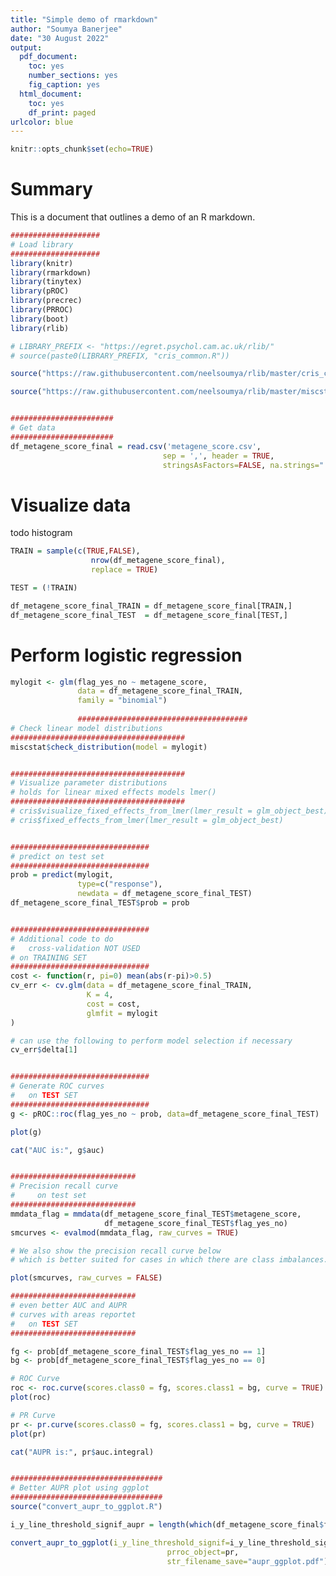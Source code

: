 ```yaml
---
title: "Simple demo of rmarkdown"
author: "Soumya Banerjee"
date: "30 August 2022"
output:
  pdf_document:
    toc: yes
    number_sections: yes
    fig_caption: yes
  html_document:
    toc: yes
    df_print: paged
urlcolor: blue
---
```


```r
knitr::opts_chunk$set(echo=TRUE)
```

# Summary

This is a document that outlines a demo of an R markdown.

```r

####################
# Load library
####################
library(knitr)
library(rmarkdown)
library(tinytex)
library(pROC)
library(precrec)
library(PRROC)
library(boot)
library(rlib)

# LIBRARY_PREFIX <- "https://egret.psychol.cam.ac.uk/rlib/"
# source(paste0(LIBRARY_PREFIX, "cris_common.R"))

source("https://raw.githubusercontent.com/neelsoumya/rlib/master/cris_common.R")

source("https://raw.githubusercontent.com/neelsoumya/rlib/master/miscstat.R")


#######################
# Get data
#######################
df_metagene_score_final = read.csv('metagene_score.csv', 
                                  sep = ',', header = TRUE, 
                                  stringsAsFactors=FALSE, na.strings="..")


```

# Visualize data

todo histogram





```r

TRAIN = sample(c(TRUE,FALSE),
                  nrow(df_metagene_score_final),
                  replace = TRUE)

TEST = (!TRAIN)

df_metagene_score_final_TRAIN = df_metagene_score_final[TRAIN,]
df_metagene_score_final_TEST  = df_metagene_score_final[TEST,]

```


# Perform logistic regression





```r

mylogit <- glm(flag_yes_no ~ metagene_score, 
               data = df_metagene_score_final_TRAIN, 
               family = "binomial")
               
               ######################################
# Check linear model distributions
#######################################
miscstat$check_distribution(model = mylogit)


#######################################
# Visualize parameter distributions
# holds for linear mixed effects models lmer()
#######################################
# cris$visualize_fixed_effects_from_lmer(lmer_result = glm_object_best)
# cris$fixed_effects_from_lmer(lmer_result = glm_object_best)


###############################
# predict on test set
###############################
prob = predict(mylogit, 
               type=c("response"),
               newdata = df_metagene_score_final_TEST)
df_metagene_score_final_TEST$prob = prob


###############################
# Additional code to do 
#   cross-validation NOT USED
# on TRAINING SET
###############################
cost <- function(r, pi=0) mean(abs(r-pi)>0.5)
cv_err <- cv.glm(data = df_metagene_score_final_TRAIN,
                 K = 4,
                 cost = cost,
                 glmfit = mylogit
)

# can use the following to perform model selection if necessary
cv_err$delta[1]


###############################
# Generate ROC curves
#   on TEST SET
###############################
g <- pROC::roc(flag_yes_no ~ prob, data=df_metagene_score_final_TEST)

plot(g)

cat("AUC is:", g$auc)


############################
# Precision recall curve
#     on test set
############################
mmdata_flag = mmdata(df_metagene_score_final_TEST$metagene_score,
                     df_metagene_score_final_TEST$flag_yes_no)
smcurves <- evalmod(mmdata_flag, raw_curves = TRUE)

# We also show the precision recall curve below 
# which is better suited for cases in which there are class imbalances.

plot(smcurves, raw_curves = FALSE)

############################
# even better AUC and AUPR 
# curves with areas reportet
#   on TEST SET
############################

fg <- prob[df_metagene_score_final_TEST$flag_yes_no == 1]
bg <- prob[df_metagene_score_final_TEST$flag_yes_no == 0]

# ROC Curve    
roc <- roc.curve(scores.class0 = fg, scores.class1 = bg, curve = TRUE)
plot(roc)

# PR Curve
pr <- pr.curve(scores.class0 = fg, scores.class1 = bg, curve = TRUE)
plot(pr)

cat("AUPR is:", pr$auc.integral)


##################################
# Better AUPR plot using ggplot
##################################
source("convert_aupr_to_ggplot.R")

i_y_line_threshold_signif_aupr = length(which(df_metagene_score_final$flag_yes_no == 1))/(length(which(df_metagene_score_final$flag_yes_no == 1)) + length(which(df_metagene_score_final$flag_yes_no == 0)))

convert_aupr_to_ggplot(i_y_line_threshold_signif=i_y_line_threshold_signif_aupr, 
                                   prroc_object=pr,
                                   str_filename_save="aupr_ggplot.pdf")

```



\newpage
   



  
  
  
  
